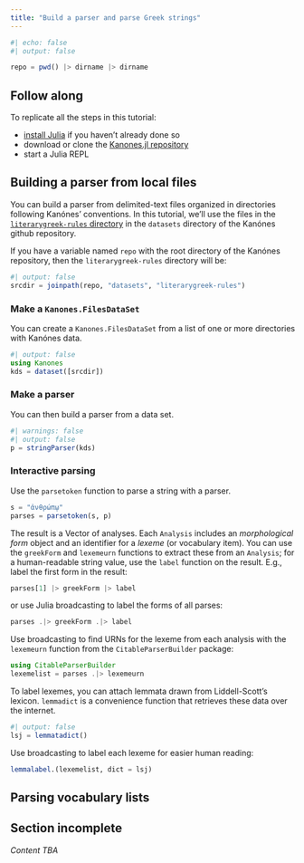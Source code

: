 ```yaml
---
title: "Build a parser and parse Greek strings"
---
```


```julia
#| echo: false
#| output: false

repo = pwd() |> dirname |> dirname
```

::: {.callout-tip}
## Follow along

To replicate all the steps in this tutorial:

- [install Julia](https://julialang.org/downloads/) if you haven't already done so
- download or clone the [Kanones.jl repository](https://github.com/neelsmith/Kanones.jl)
- start a Julia REPL
::: 

## Building a parser from local files

You can build a parser from delimited-text files organized in directories following Kanónes' conventions. In this tutorial, we'll use the files in the [`literarygreek-rules` directory](https://github.com/neelsmith/Kanones.jl/tree/main/datasets/literarygreek-rules) in the `datasets` directory of the Kanónes github repository.

If you have a variable named `repo` with the root directory of the Kanónes repository, then the `literarygreek-rules` directory will be:

```julia
#| output: false
srcdir = joinpath(repo, "datasets", "literarygreek-rules") 
```


### Make a `Kanones.FilesDataSet`

You can create a `Kanones.FilesDataSet` from a list of one or more directories with Kanónes data.

```julia
#| output: false
using Kanones
kds = dataset([srcdir])
```

### Make a parser

You can then build a parser from a data set.

```julia
#| warnings: false
#| output: false
p = stringParser(kds)
```



### Interactive parsing

Use the `parsetoken` function to parse a string with a parser. 


```julia
s = "ἀνθρώπῳ"
parses = parsetoken(s, p)
```

The result is a Vector of analyses. Each `Analysis` includes an  *morphological form* object and an identifier for a *lexeme* (or vocabulary item). You can use the `greekForm` and `lexemeurn` functions to extract these from an `Analysis`; for a human-readable string value, use the `label` function on the result.  E.g., label the first form in the result:

```julia
parses[1] |> greekForm |> label
```

or use Julia broadcasting to label the forms of all parses:

```julia
parses .|> greekForm .|> label
```

Use broadcasting to find URNs for the lexeme from each analysis with the `lexemeurn` function from the `CitableParserBuilder` package:

```julia
using CitableParserBuilder
lexemelist = parses .|> lexemeurn
```

To label lexemes, you can attach lemmata drawn from Liddell-Scott's lexicon. `lemmadict` is a convenience function that retrieves these data over the internet.


```julia
#| output: false
lsj = lemmatadict()
```

Use broadcasting to label each lexeme for easier human reading:


```julia
lemmalabel.(lexemelist, dict = lsj)
```

## Parsing vocabulary lists


::: {.callout-warning}
## Section incomplete

*Content TBA*
:::